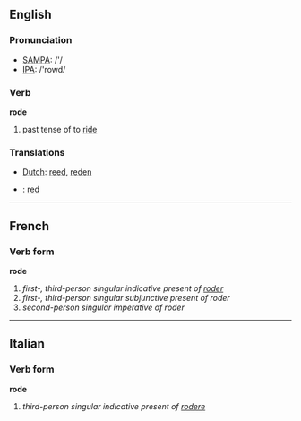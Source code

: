 ==English==
=== Pronunciation ===
*[[w:SAMPA|SAMPA]]: /'/
*[[w:IPA|IPA]]: /'rowd/

=== Verb ===

'''rode'''

# past tense of to [[ride]]

=== Translations ===
*[[Dutch]]: [[reed]], [[reden]]
*{{no}}: [[red]]

----

==French==
===Verb form===
'''rode'''

# ''first-, third-person singular indicative present of [[roder]]''
# ''first-, third-person singular subjunctive present of roder''
# ''second-person singular imperative of roder''

----

==Italian==
===Verb form===
'''rode'''

# ''third-person singular indicative present of [[rodere]]''